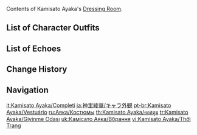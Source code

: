 {{CharacterTabs}}
Contents of Kamisato Ayaka's [[Dressing Room]].

==List of Character Outfits==
{{Outfits by Category Table|Kamisato Ayaka Outfits|nocharacter=1}}

==List of Echoes==
{{Echoes by Category Table|Kamisato Ayaka Echoes|nocharacter=1}}

==Change History==
{{Change History|2.0}}

==Navigation==
{{Character Navbox|Dressing Room}}

[[it:Kamisato Ayaka/Completi]]
[[ja:神里綾華/キャラ外観]]
[[pt-br:Kamisato Ayaka/Vestuário]]
[[ru:Аяка/Костюмы]]
[[th:Kamisato Ayaka/คอสตูม]]
[[tr:Kamisato Ayaka/Giyinme Odası]]
[[uk:Камісато Аяка/Вбрання]]
[[vi:Kamisato Ayaka/Thời Trang]]